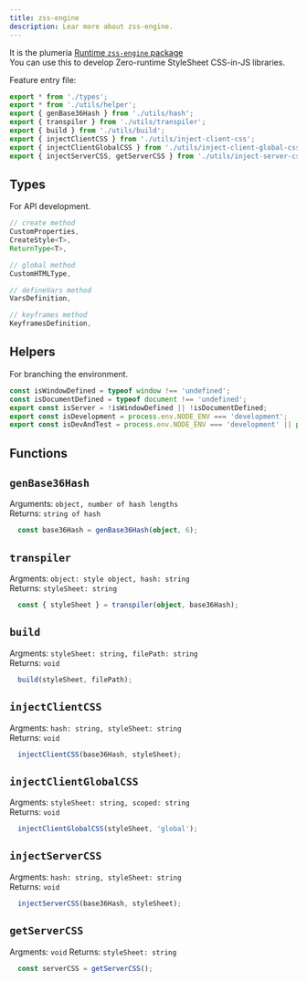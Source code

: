 ```yaml
---
title: zss-engine
description: Lear more about zss-engine.
---
```


It is the plumeria [Runtime `zss-engine` package](https://www.npmjs.com/package/zss-engine)  
You can use this to develop Zero-runtime StyleSheet CSS-in-JS libraries.  

Feature entry file:
```ts
export * from './types';
export * from './utils/helper';
export { genBase36Hash } from './utils/hash';
export { transpiler } from './utils/transpiler';
export { build } from './utils/build';
export { injectClientCSS } from './utils/inject-client-css';
export { injectClientGlobalCSS } from './utils/inject-client-global-css';
export { injectServerCSS, getServerCSS } from './utils/inject-server-css';
```

## Types
For API development.
```ts title="TypeScript"
// create method
CustomProperties, 
CreateStyle<T>, 
ReturnType<T>,

// global method
CustomHTMLType, 

// defineVars method
VarsDefinition,

// keyframes method
KeyframesDefinition,
```

## Helpers
For branching the environment.
```ts title="TypeScript"
const isWindowDefined = typeof window !== 'undefined';
const isDocumentDefined = typeof document !== 'undefined';
export const isServer = !isWindowDefined || !isDocumentDefined;
export const isDevelopment = process.env.NODE_ENV === 'development';
export const isDevAndTest = process.env.NODE_ENV === 'development' || process.env.NODE_ENV === 'test';
```



## Functions

## `genBase36Hash`
Arguments: `object, number of hash lengths`  
Returns: `string of hash`

```ts title="TypeScript"
  const base36Hash = genBase36Hash(object, 6); 
```



## `transpiler`
Argments: `object: style object, hash: string`  
Returns: `styleSheet: string    `

```ts title="TypeScript" 
  const { styleSheet } = transpiler(object, base36Hash);
```

## `build`
Argments: `styleSheet: string, filePath: string`  
Returns: `void`
```ts title="TypeScript" 
  build(styleSheet, filePath);
```

## `injectClientCSS`
Argments: `hash: string, styleSheet: string`  
Returns: `void`
```ts title="TypeScript" 
  injectClientCSS(base36Hash, styleSheet);
```

## `injectClientGlobalCSS`
Argments: `styleSheet: string, scoped: string`  
Returns: `void`
```ts title="TypeScript" 
  injectClientGlobalCSS(styleSheet, 'global');
```

## `injectServerCSS`
Argments: `hash: string, styleSheet: string`  
Returns: `void`
```ts title="TypeScript" 
  injectServerCSS(base36Hash, styleSheet);
```

## `getServerCSS`
Argments: `void`
Returns: `styleSheet: string`
```ts title="TypeScript"
  const serverCSS = getServerCSS();
```